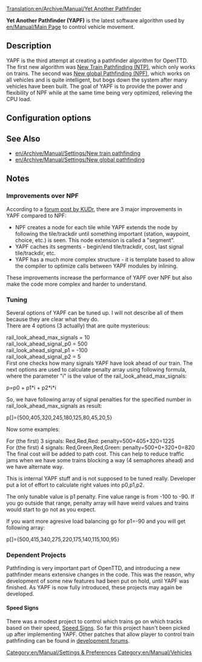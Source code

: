 [[Translation:en/Archive/Manual/Yet Another Pathfinder]]

'''Yet Another Pathfinder (YAPF)''' is the latest software algorithm used by [[en/Manual/Main Page]] to control vehicle movement.

== Description ==

YAPF is the third attempt at creating a pathfinder algorithm for OpenTTD. The first new algorithm was [[en/Archive/Manual/Settings/New train pathfinding|New Train Pathfinding (NTP)]], which only works on trains. The second was [[en/Archive/Manual/Settings/New global pathfinding|New global Pathfinding (NPF)]], which works on all vehicles and is quite intelligent, but bogs down the system after many vehicles have been built. The goal of YAPF is to provide the power and flexibility of NPF while at the same time being very optimized, relieving the CPU load.

== Configuration options ==
{{en/Expand|Expand the configuration}}

== See Also ==
* [[en/Archive/Manual/Settings/New train pathfinding]]
* [[en/Archive/Manual/Settings/New global pathfinding]]

== Notes ==
{{en/Note|The remainder of this article is meant for developers.}}

=== Improvements over NPF ===
According to a [http://www.tt-forums.net/viewtopic.php?t=32774 forum post by KUDr], there are 3 major improvements in YAPF compared to NPF:

*NPF creates a node for each tile while YAPF extends the node by following the tile/trackdir until something important (station, waypoint, choice, etc.) is seen. This node extension is called a "segment".
*YAPF caches its segments - begin/end tile/trackdir, cost, last signal tile/trackdir, etc.
*YAPF has a much more complex structure - it is template based to allow the compiler to optimize calls between YAPF modules by inlining.

These improvements increase the performance of YAPF over NPF but also make the code more complex and harder to understand.

=== Tuning ===
Several options of YAPF can be tuned up. I will not describe all of them because they are clear what they do.<br>
There are 4 options (3 actually) that are quite mysterious:

rail_look_ahead_max_signals = 10<br/>
rail_look_ahead_signal_p0 = 500<br/>
rail_look_ahead_signal_p1 = -100<br/>
rail_look_ahead_signal_p2 = 5<br/>

First one checks how many signals YAPF have look ahead of our train. The next options are used to calculate penalty array using following formula, where the parameter "i" is the value of the rail_look_ahead_max_signals:

p=p0 + p1*i + p2*i*i

So, we have following array of signal penalties for the specified number in rail_look_ahead_max_signals as result:

p[]={500,405,320,245,180,125,80,45,20,5}

Now some examples:

For (the first) 3 signals: Red,Red,Red: penalty=500+405+320=1225<br/>
For (the first) 4 signals: Red,Green,Red,Green: penalty=500+0+320+0=820<br/>

The final cost will be added to path cost. This can help to reduce traffic jams when we have some trains blocking a way (4 semaphores ahead) and we have alternate way.

This is internal YAPF stuff and is not supposed to be tuned really. Developer put a lot of effort to calculate right values into p0,p1,p2.

The only tunable value is p1 penalty. Fine value range is from -100 to -90. If you go outside that range, penalty array will have weird values and trains would start to go not as you expect.

If you want more agresive load balancing go for p1=-90 and you will get following array:

p[]={500,415,340,275,220,175,140,115,100,95}

=== Dependent Projects ===
Pathfinding is very important part of OpenTTD, and introducing a new pathfinder means extensive changes in the code. This was the reason, why development of some new features had been put on hold, until YAPF was finished. As YAPF is now fully introduced, these projects may again be developed.

==== Speed Signs ====
There was a modest project to control which trains go on which tracks based on their speed, [http://www.tt-forums.net/viewtopic.php?t=24187 Speed Signs]. So far this project hasn't been picked up after implementing YAPF. Other patches that allow player to control train pathfinding can be found in [http://www.tt-forums.net/viewforum.php?f=33 development forums].

[[Category:en/Manual/Settings & Preferences]]
[[Category:en/Manual/Vehicles]]